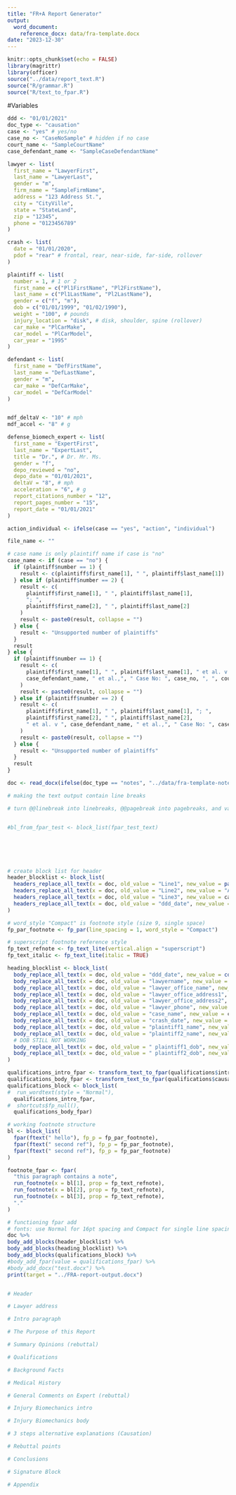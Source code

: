 ```yaml
---
title: "FR+A Report Generator"
output: 
  word_document:
    reference_docx: data/fra-template.docx
date: "2023-12-30"
---
```


```r
knitr::opts_chunk$set(echo = FALSE)
library(magrittr)
library(officer)
source("../data/report_text.R")
source("R/grammar.R")
source("R/text_to_fpar.R")
```
#Variables
```r
ddd <- "01/01/2021"
doc_type <- "causation"
case <- "yes" # yes/no
case_no <- "CaseNoSample" # hidden if no case
court_name <- "SampleCourtName"
case_defendant_name <- "SampleCaseDefendantName"

lawyer <- list(
  first_name = "LawyerFirst",
  last_name = "LawyerLast",
  gender = "m",
  firm_name = "SampleFirmName",
  address = "123 Address St.",
  city = "CityVille",
  state = "StateLand",
  zip = "12345",
  phone = "0123456789"
)

crash <- list(
  date = "01/01/2020",
  pdof = "rear" # frontal, rear, near-side, far-side, rollover
)

plaintiff <- list(
  number = 1, # 1 or 2
  first_name = c("Pl1FirstName", "Pl2FirstName"),
  last_name = c("Pl1LastName", "Pl2LastName"),
  gender = c("f", "m"),
  dob = c("01/01/1999", "01/02/1990"),
  weight = "100", # pounds
  injury_location = "disk", # disk, shoulder, spine (rollover)
  car_make = "PlCarMake",
  car_model = "PlCarModel",
  car_year = "1995"
)

defendant <- list(
  first_name = "DefFirstName",
  last_name = "DefLastName",
  gender = "m",
  car_make = "DefCarMake",
  car_model = "DefCarModel"
)


mdf_deltaV <- "10" # mph
mdf_accel <- "8" # g

defense_biomech_expert <- list(
  first_name = "ExpertFirst",
  last_name = "ExpertLast",
  title = "Dr.", # Dr. Mr. Ms.
  gender = "f",
  depo_reviewed = "no",
  depo_date = "01/01/2021",
  deltaV = "8", # mph
  acceleration = "6", # g
  report_citations_number = "12",
  report_pages_number = "15",
  report_date = "01/01/2021"
)

action_individual <- ifelse(case == "yes", "action", "individual")

file_name <- ""

# case name is only plaintiff name if case is "no"
case_name <- if (case == "no") {
  if (plaintiff$number == 1) {
    result <- c(plaintiff$first_name[1], " ", plaintiff$last_name[1])
  } else if (plaintiff$number == 2) {
    result <- c(
      plaintiff$first_name[1], " ", plaintiff$last_name[1],
      "; ",
      plaintiff$first_name[2], " ", plaintiff$last_name[2]
    )
    result <- paste0(result, collapse = "")
  } else {
    result <- "Unsupported number of plaintiffs"
  }
  result
} else {
  if (plaintiff$number == 1) {
    result <- c(
      plaintiff$first_name[1], " ", plaintiff$last_name[1], " et al. v ",
      case_defendant_name, " et al.,", " Case No: ", case_no, ", ", court_name
    )
    result <- paste0(result, collapse = "")
  } else if (plaintiff$number == 2) {
    result <- c(
      plaintiff$first_name[1], " ", plaintiff$last_name[1], "; ",
      plaintiff$first_name[2], " ", plaintiff$last_name[2],
      " et al. v ", case_defendant_name, " et al.,", " Case No: ", case_no, ", ", court_name
    )
    result <- paste0(result, collapse = "")
  } else {
    result <- "Unsupported number of plaintiffs"
  }
  result
}

doc <- read_docx(ifelse(doc_type == "notes", "../data/fra-template-notes.docx", "../data/fra-template-caus-rebut.docx"))
```

```r
# making the text output contain line breaks

# turn @@linebreak into linebreaks, @@pagebreak into pagebreaks, and variable references into working references in the final document


#bl_from_fpar_test <- block_list(fpar_test_text)







```

```r
# create block list for header
header_blocklist <- block_list(
  headers_replace_all_text(x = doc, old_value = "Line1", new_value = paste0(lawyer$first_name, " ", lawyer$last_name, ", Esquire"), warn = FALSE),
  headers_replace_all_text(x = doc, old_value = "Line2", new_value = "Attorney at Law", warn = FALSE),
  headers_replace_all_text(x = doc, old_value = "Line3", new_value = case_name, warn = FALSE),
  headers_replace_all_text(x = doc, old_value = "ddd_date", new_value = convert_date_format(ddd), warn = FALSE)
)
```

```r
# word_style "Compact" is footnote style (size 9, single space)
fp_par_footnote <- fp_par(line_spacing = 1, word_style = "Compact")

```


```r
# superscript footnote reference style
fp_text_refnote <- fp_text_lite(vertical.align = "superscript")
fp_text_italic <- fp_text_lite(italic = TRUE)

```

```r
heading_blocklist <- block_list(
  body_replace_all_text(x = doc, old_value = "ddd_date", new_value = convert_date_format(ddd), warn = FALSE),
  body_replace_all_text(x = doc, old_value = "lawyername", new_value = paste0(lawyer$first_name, " ", lawyer$last_name, ", Esquire"), warn = FALSE),
  body_replace_all_text(x = doc, old_value = "lawyer_office_name", new_value = lawyer$firm_name, warn = FALSE),
  body_replace_all_text(x = doc, old_value = "lawyer_office_address1", new_value = lawyer$address, warn = FALSE),
  body_replace_all_text(x = doc, old_value = "lawyer_office_address2", new_value = paste0(lawyer$city, ", ", lawyer$state, " ", lawyer$zip), warn = FALSE),
  body_replace_all_text(x = doc, old_value = "lawyer_phone", new_value = phone_fun(lawyer$phone), warn = FALSE),
  body_replace_all_text(x = doc, old_value = "case_name", new_value = case_name, warn = FALSE),
  body_replace_all_text(x = doc, old_value = "crash_date", new_value = convert_date_format(crash$date), warn = FALSE),
  body_replace_all_text(x = doc, old_value = "plaintiff1_name", new_value = paste(plaintiff$first_name[1], plaintiff$last_name[1]), warn = FALSE),
  body_replace_all_text(x = doc, old_value = "plaintiff2_name", new_value = ifelse(plaintiff$number == 1, "", paste(plaintiff$first_name[2], plaintiff$last_name[2], ":")), warn = FALSE),
  # DOB STILL NOT WORKING
  body_replace_all_text(x = doc, old_value = " plaintiff1_dob", new_value = convert_date_format(plaintiff$dob[1]), warn = FALSE),
  body_replace_all_text(x = doc, old_value = " plaintiff2_dob", new_value = ifelse(plaintiff$number == 1, "", convert_date_format(plaintiff$dob[2])), warn = FALSE)
)
```

```r
qualifications_intro_fpar <- transform_text_to_fpar(qualifications$intro)
qualifications_body_fpar <- transform_text_to_fpar(qualifications$causation)
qualifications_block <- block_list(
#  run_wordtext(style = "Normal"), 
  qualifications_intro_fpar, 
#  shortcuts$fp_null(),
  qualifications_body_fpar)
```

```r
# working footnote structure
bl <- block_list(
  fpar(ftext(" hello"), fp_p = fp_par_footnote), 
  fpar(ftext(" second ref"), fp_p = fp_par_footnote),
  fpar(ftext(" second ref"), fp_p = fp_par_footnote)
)

footnote_fpar <- fpar(
  "this paragraph contains a note",
  run_footnote(x = bl[1], prop = fp_text_refnote),
  run_footnote(x = bl[2], prop = fp_text_refnote),
  run_footnote(x = bl[3], prop = fp_text_refnote),
  "."
)
```

```r
# functioning fpar add
# fonts: use Normal for 16pt spacing and Compact for single line spacing
doc %>%
body_add_blocks(header_blocklist) %>%
body_add_blocks(heading_blocklist) %>%
body_add_blocks(qualifications_block) %>%
#body_add_fpar(value = qualifications_fpar) %>%
#body_add_docx("test.docx") %>%
print(target = "../FRA-report-output.docx")


# Header

# Lawyer address

# Intro paragraph

# The Purpose of this Report

# Summary Opinions (rebuttal)

# Qualifications

# Background Facts

# Medical History

# General Comments on Expert (rebuttal)

# Injury Biomechanics intro

# Injury Biomechanics body

# 3 steps alternative explanations (Causation)

# Rebuttal points

# Conclusions

# Signature Block

# Appendix

```